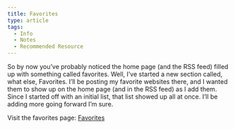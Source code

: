 ```yaml
---
title: Favorites
type: article
tags:
  - Info
  - Notes
  - Recommended Resource
---
```


So by now you’ve probably noticed the home page (and the RSS feed) filled up with something called favorites. Well, I’ve started a new section called, what else, Favorites. I’ll be posting my favorite websites there, and I wanted them to show up on the home page (and in the RSS feed) as I add them. Since I started off with an initial list, that list showed up all at once. I’ll be adding more going forward I’m sure.

Visit the favorites page: [Favorites](/favorites)
